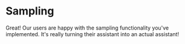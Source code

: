 # Sampling

Great! Our users are happy with the sampling functionality you've
implemented. It's really turning their assistant into an actual assistant!
